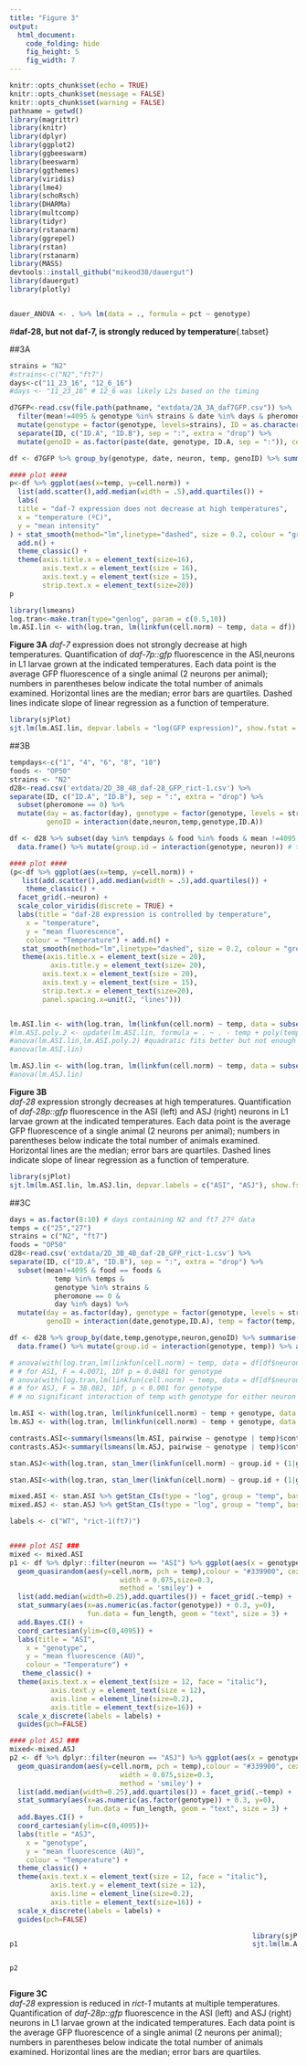 ```yaml
---
title: "Figure 3"
output:
  html_document:
    code_folding: hide
    fig_height: 5
    fig_width: 7
---
```


```r
knitr::opts_chunk$set(echo = TRUE)
knitr::opts_chunk$set(message = FALSE)
knitr::opts_chunk$set(warning = FALSE)
pathname = getwd()
library(magrittr)
library(knitr)
library(dplyr)
library(ggplot2)
library(ggbeeswarm)
library(beeswarm)
library(ggthemes)
library(viridis)
library(lme4)
library(schoRsch)
library(DHARMa)
library(multcomp)
library(tidyr)
library(rstanarm)
library(ggrepel)
library(rstan)
library(rstanarm)
library(MASS)
devtools::install_github("mikeod38/dauergut")
library(dauergut)
library(plotly)


dauer_ANOVA <- . %>% lm(data = ., formula = pct ~ genotype)
```

#__daf-28, but not daf-7, is strongly reduced by temperature__{.tabset}

##3A

```r
strains = "N2"
#strains<-c("N2","ft7")
days<-c("11_23_16", "12_6_16")
#days <- "11_23_16" # 12_6 was likely L2s based on the timing

d7GFP<-read.csv(file.path(pathname, "extdata/2A_3A_daf7GFP.csv")) %>%
  filter(mean!=4095 & genotype %in% strains & date %in% days & pheromone == 0 & food == "OP50") %>%
  mutate(genotype = factor(genotype, levels=strains), ID = as.character(ID)) %>%
  separate(ID, c("ID.A", "ID.B"), sep = ":", extra = "drop") %>% 
  mutate(genoID = as.factor(paste(date, genotype, ID.A, sep = ":")), cell.norm = mean)

df <- d7GFP %>% group_by(genotype, date, neuron, temp, genoID) %>% summarise(cell.norm = mean(cell.norm))

#### plot ####
p<-df %>% ggplot(aes(x=temp, y=cell.norm)) +
  list(add.scatter(),add.median(width = .5),add.quartiles()) + 
  labs(
  title = "daf-7 expression does not decrease at high temperatures",
  x = "temperature (ºC)",
  y = "mean intensity"
) + stat_smooth(method="lm",linetype="dashed", size = 0.2, colour = "grey", alpha = 0.05) +
  add.n() +
  theme_classic() + 
  theme(axis.title.x = element_text(size=16),
        axis.text.x = element_text(size = 16),
        axis.text.y = element_text(size = 15),
        strip.text.x = element_text(size=20))
p

library(lsmeans)
log.tran<-make.tran(type="genlog", param = c(0.5,10))
lm.ASI.lin <- with(log.tran, lm(linkfun(cell.norm) ~ temp, data = df))
```

**Figure 3A**
_daf-7_ expression does not strongly decrease at high temperatures. Quantification of _daf-7p::gfp_ fluorescence in the ASI,neurons in L1 larvae grown at the indicated temperatures. Each data point is the average GFP fluorescence of a single animal (2 neurons per animal); numbers in parentheses below indicate the total number of animals examined. Horizontal lines are the median; error bars are quartiles. Dashed lines indicate slope of linear regression as a function of temperature. 


```r
library(sjPlot)
sjt.lm(lm.ASI.lin, depvar.labels = "log(GFP expression)", show.fstat = TRUE)
```

##3B

```r
tempdays<-c("1", "4", "6", "8", "10")
foods <- "OP50"
strains <- "N2"
d28<-read.csv('extdata/2D_3B_4B_daf-28_GFP_rict-1.csv') %>%
separate(ID, c("ID.A", "ID.B"), sep = ":", extra = "drop") %>%
  subset(pheromone == 0) %>% 
  mutate(day = as.factor(day), genotype = factor(genotype, levels = strains),
         genoID = interaction(date,neuron,temp,genotype,ID.A))

df <- d28 %>% subset(day %in% tempdays & food %in% foods & mean !=4095 & genotype %in% strains) %>% group_by(date,temp,genotype,neuron,genoID) %>% summarise(cell.norm = mean(mean)) %>%
  data.frame() %>% mutate(group.id = interaction(genotype, neuron)) # take mean of each worm

#### plot ####
(p<-df %>% ggplot(aes(x=temp, y=cell.norm)) +
   list(add.scatter(),add.median(width = .5),add.quartiles()) + 
    theme_classic() +
  facet_grid(.~neuron) +
  scale_color_viridis(discrete = TRUE) +
  labs(title = "daf-28 expression is controlled by temperature",
    x = "temperature",
    y = "mean fluorescence",
    colour = "Temperature") + add.n() +
   stat_smooth(method="lm",linetype="dashed", size = 0.2, colour = "grey", alpha = 0.05) +
   theme(axis.title.x = element_text(size = 20),
          axis.title.y = element_text(size= 20),
        axis.text.x = element_text(size = 20),
        axis.text.y = element_text(size = 15),
        strip.text.x = element_text(size=20),
        panel.spacing.x=unit(2, "lines")))


lm.ASI.lin <- with(log.tran, lm(linkfun(cell.norm) ~ temp, data = subset(df, neuron == "ASI")))
#lm.ASI.poly.2 <- update(lm.ASI.lin, formula = . ~ . - temp + poly(temp,2,raw=TRUE))
#anova(lm.ASI.lin,lm.ASI.poly.2) #quadratic fits better but not enough temp points to model
#anova(lm.ASI.lin)

lm.ASJ.lin <- with(log.tran, lm(linkfun(cell.norm) ~ temp, data = subset(df, neuron == "ASJ")))
#anova(lm.ASJ.lin)

```

**Figure 3B**  
_daf-28_ expression strongly decreases at high temperatures. Quantification of _daf-28p::gfp_ fluorescence in the ASI (left) and ASJ (right) neurons in L1 larvae grown at the indicated temperatures. Each data point is the average GFP fluorescence of a single animal (2 neurons per animal); numbers in parentheses below indicate the total number of animals examined. Horizontal lines are the median; error bars are quartiles. Dashed lines indicate slope of linear regression as a function of temperature. 


```r
library(sjPlot)
sjt.lm(lm.ASI.lin, lm.ASJ.lin, depvar.labels = c("ASI", "ASJ"), show.fstat = TRUE)
```

##3C
```r
days = as.factor(8:10) # days containing N2 and ft7 27º data
temps = c("25","27")
strains = c("N2", "ft7")
foods = "OP50"
d28<-read.csv('extdata/2D_3B_4B_daf-28_GFP_rict-1.csv') %>%
separate(ID, c("ID.A", "ID.B"), sep = ":", extra = "drop") %>%
  subset(mean!=4095 & food == foods &
           temp %in% temps &
           genotype %in% strains &
           pheromone == 0 &
           day %in% days) %>%
  mutate(day = as.factor(day), genotype = factor(genotype, levels = strains),
         genoID = interaction(date,genotype,ID.A), temp = factor(temp, levels = temps))

df <- d28 %>% group_by(date,temp,genotype,neuron,genoID) %>% summarise(cell.norm = mean(mean)) %>%
  data.frame() %>% mutate(group.id = interaction(genotype, temp)) %>% arrange(temp, genotype, neuron) # take mean 

# anova(with(log.tran,lm(linkfun(cell.norm) ~ temp, data = df[df$neuron == "ASI",])),with(log.tran,lm(linkfun(cell.norm) ~ temp+genotype, data = df[df$neuron == "ASI",])))
# # for ASI, F = 4.0071, 1Df p = 0.0481 for genotype
# anova(with(log.tran,lm(linkfun(cell.norm) ~ temp, data = df[df$neuron == "ASJ",])),with(log.tran,lm(linkfun(cell.norm) ~ temp+genotype, data = df[df$neuron == "ASJ",])))
# # for ASJ, F = 38.082, 1Df, p < 0.001 for genotype
# # no significant interaction of temp with genotype for either neuron

lm.ASI <- with(log.tran, lm(linkfun(cell.norm) ~ temp + genotype, data = df[df$neuron == "ASI",]))
lm.ASJ <- with(log.tran, lm(linkfun(cell.norm) ~ temp + genotype, data = df[df$neuron == "ASJ",]))

contrasts.ASI<-summary(lsmeans(lm.ASI, pairwise ~ genotype | temp)$contrasts) %>% dauergut::prange()
contrasts.ASJ<-summary(lsmeans(lm.ASJ, pairwise ~ genotype | temp)$contrasts) %>% dauergut::prange()

stan.ASJ<-with(log.tran, stan_lmer(linkfun(cell.norm) ~ group.id + (1|genoID), data = df[df$neuron == "ASJ",], adapt_delta = 0.99, iter = 4000))

stan.ASI<-with(log.tran, stan_lmer(linkfun(cell.norm) ~ group.id + (1|genoID), data = df[df$neuron == "ASI",], adapt_delta = 0.99, iter = 4000))

mixed.ASI <- stan.ASI %>% getStan_CIs(type = "log", group = "temp", base=10, compare_gt = TRUE)
mixed.ASJ <- stan.ASJ %>% getStan_CIs(type = "log", group = "temp", base=10, compare_gt = TRUE)

labels <- c("WT", "rict-1(ft7)")


#### plot ASI ###
mixed <- mixed.ASI
p1 <- df %>% dplyr::filter(neuron == "ASI") %>% ggplot(aes(x = genotype, y = cell.norm)) + 
  geom_quasirandom(aes(y=cell.norm, pch = temp),colour = "#339900", cex=1,
                           width = 0.075,size=0.3,
                           method = 'smiley') + 
  list(add.median(width=0.25),add.quartiles()) + facet_grid(.~temp) +
  stat_summary(aes(x=as.numeric(as.factor(genotype)) + 0.3, y=0),
                   fun.data = fun_length, geom = "text", size = 3) +
  add.Bayes.CI() +
  coord_cartesian(ylim=c(0,4095)) +
  labs(title = "ASI",
    x = "genotype",
    y = "mean fluorescence (AU)",
    colour = "Temperature") +
   theme_classic() + 
  theme(axis.text.x = element_text(size = 12, face = "italic"),
          axis.text.y = element_text(size = 12),
          axis.line = element_line(size=0.2),
          axis.title = element_text(size=16)) +
  scale_x_discrete(labels = labels) +
  guides(pch=FALSE)

#### plot ASJ ###
mixed<-mixed.ASJ
p2 <- df %>% dplyr::filter(neuron == "ASJ") %>% ggplot(aes(x = genotype, y = cell.norm)) + 
  geom_quasirandom(aes(y=cell.norm, pch = temp),colour = "#339900", cex=1,
                           width = 0.075,size=0.3,
                           method = 'smiley') + 
  list(add.median(width=0.25),add.quartiles()) + facet_grid(.~temp) +
  stat_summary(aes(x=as.numeric(as.factor(genotype)) + 0.3, y=0),
                   fun.data = fun_length, geom = "text", size = 3) +
  add.Bayes.CI() +
  coord_cartesian(ylim=c(0,4095))+
  labs(title = "ASJ",
    x = "genotype",
    y = "mean fluorescence (AU)",
    colour = "Temperature") +
  theme_classic() + 
  theme(axis.text.x = element_text(size = 12, face = "italic"),
          axis.text.y = element_text(size = 12),
          axis.line = element_line(size=0.2),
          axis.title = element_text(size=16)) +
  scale_x_discrete(labels = labels) +
  guides(pch=FALSE)


```

<div style="float: left; width: 425;">

```r
p1                                  
```

</div>

<div style="float: left; width: 425;">

```r
p2
```

</div>

<div style="float: right; width: 100%;">

**Figure 3C**  
_daf-28_ expression is reduced in _rict-1_ mutants at multiple temperatures. Quantification of _daf-28p::gfp_ fluorescence in the ASI (left) and ASJ (right) neurons in L1 larvae grown at the indicated temperatures. Each data point is the average GFP fluorescence of a single animal (2 neurons per animal); numbers in parentheses below indicate the total number of animals examined. Horizontal lines are the median; error bars are quartiles.  

</div>

```r
library(sjPlot)
sjt.lm(lm.ASI, lm.ASJ, depvar.labels = c("ASI", "ASJ"), show.fstat = TRUE)
```
